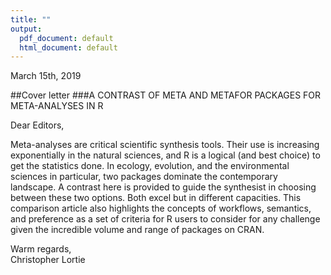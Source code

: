 ```yaml
---
title: ""
output:
  pdf_document: default
  html_document: default
---
```

March 15th, 2019

##Cover letter
###A CONTRAST OF META AND METAFOR PACKAGES FOR META-ANALYSES IN R

Dear Editors,

Meta-analyses are critical scientific synthesis tools.  Their use is increasing exponentially in the natural sciences, and R is a logical (and best choice) to get the statistics done.  In ecology, evolution, and the environmental sciences in particular, two packages dominate the contemporary landscape. A contrast here is provided to guide the synthesist in choosing between these two options. Both excel but in different capacities. This comparison article also highlights the concepts of workflows, semantics, and preference as a set of criteria for R users to consider for any challenge given the incredible volume and range of packages on CRAN.

Warm regards,  
Christopher Lortie


